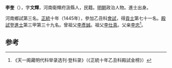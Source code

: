 '''李奎'''（{{bd|1417年||？}}），字'''文輝'''，河南衛輝府汲縣人，民籍。[[明朝|明朝]]政治人物。進士出身。

河南鄉試第三名。[[正统_(年号)|正統]]十年（1445年），參加乙丑科[[會試|會試]]，得[[貢士|貢士]]第七十一名。[[殿試|殿試]]登[[進士|進士]]第三甲第三十九名。曾祖父[[李彥誠|李彥誠]]。祖父[[李仕真|李仕真]]。父亲[[李忠|李忠]]<ref>《天一阁藏明代科举录选刊·登科录》（《正統十年乙丑科殿試金榜》）</ref>。

==参考==
{{reflist}}
{{明朝人物小作品}}
{{正統十年乙丑科殿試金榜}}